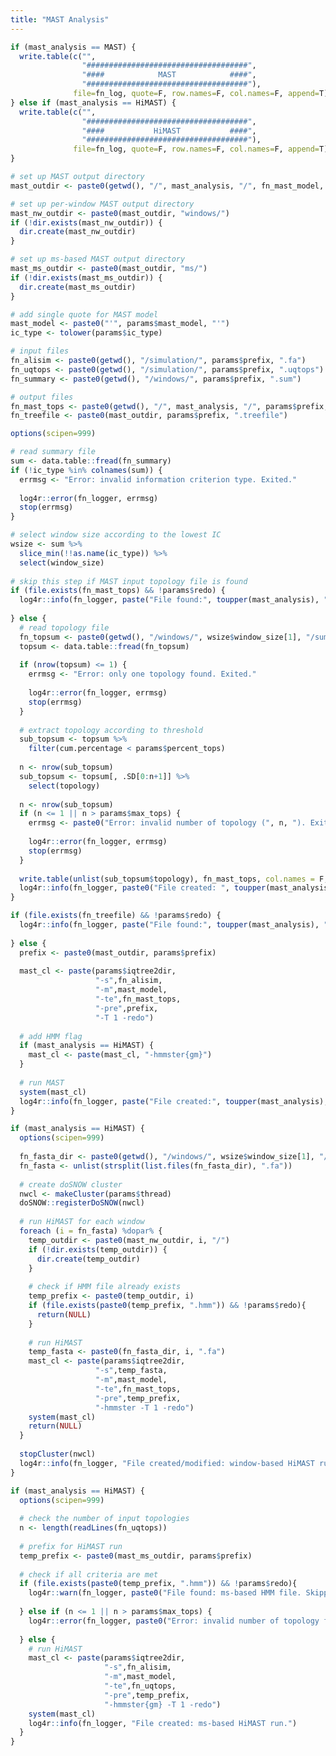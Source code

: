 ```yaml
---
title: "MAST Analysis"
---
```


```r
if (mast_analysis == MAST) {
  write.table(c("",
                "####################################",
                "####            MAST            ####",
                "####################################"),
              file=fn_log, quote=F, row.names=F, col.names=F, append=T)
} else if (mast_analysis == HiMAST) {
  write.table(c("",
                "####################################",
                "####           HiMAST           ####",
                "####################################"),
              file=fn_log, quote=F, row.names=F, col.names=F, append=T)
}

# set up MAST output directory
mast_outdir <- paste0(getwd(), "/", mast_analysis, "/", fn_mast_model, "/")

# set up per-window MAST output directory
mast_nw_outdir <- paste0(mast_outdir, "windows/")
if (!dir.exists(mast_nw_outdir)) {
  dir.create(mast_nw_outdir)
}

# set up ms-based MAST output directory
mast_ms_outdir <- paste0(mast_outdir, "ms/")
if (!dir.exists(mast_ms_outdir)) {
  dir.create(mast_ms_outdir)
}

# add single quote for MAST model
mast_model <- paste0("'", params$mast_model, "'")
ic_type <- tolower(params$ic_type)

# input files
fn_alisim <- paste0(getwd(), "/simulation/", params$prefix, ".fa")
fn_uqtops <- paste0(getwd(), "/simulation/", params$prefix, ".uqtops")
fn_summary <- paste0(getwd(), "/windows/", params$prefix, ".sum")

# output files
fn_mast_tops <- paste0(getwd(), "/", mast_analysis, "/", params$prefix, ".mast.tops")
fn_treefile <- paste0(mast_outdir, params$prefix, ".treefile")
```

```r
options(scipen=999)

# read summary file
sum <- data.table::fread(fn_summary)
if (!ic_type %in% colnames(sum)) {
  errmsg <- "Error: invalid information criterion type. Exited."
  
  log4r::error(fn_logger, errmsg)
  stop(errmsg)
}

# select window size according to the lowest IC
wsize <- sum %>%
  slice_min(!!as.name(ic_type)) %>%
  select(window_size)
  
# skip this step if MAST input topology file is found
if (file.exists(fn_mast_tops) && !params$redo) {
  log4r::info(fn_logger, paste("File found:", toupper(mast_analysis), "topology file. Skipped."))
  
} else {
  # read topology file
  fn_topsum <- paste0(getwd(), "/windows/", wsize$window_size[1], "/summary/", params$prefix, ".topsum")
  topsum <- data.table::fread(fn_topsum)
  
  if (nrow(topsum) <= 1) {
    errmsg <- "Error: only one topology found. Exited."
    
    log4r::error(fn_logger, errmsg)
    stop(errmsg)
  }
  
  # extract topology according to threshold
  sub_topsum <- topsum %>%
    filter(cum.percentage < params$percent_tops)
  
  n <- nrow(sub_topsum)
  sub_topsum <- topsum[, .SD[0:n+1]] %>%
    select(topology)
  
  n <- nrow(sub_topsum)
  if (n <= 1 || n > params$max_tops) {
    errmsg <- paste0("Error: invalid number of topology (", n, "). Exited.")
    
    log4r::error(fn_logger, errmsg)
    stop(errmsg)
  }
  
  write.table(unlist(sub_topsum$topology), fn_mast_tops, col.names = F, quote = F, row.names = F)
  log4r::info(fn_logger, paste0("File created: ", toupper(mast_analysis), " topology file based on ", toupper(params$ic_type), "."))
}
```

```r
if (file.exists(fn_treefile) && !params$redo) {
  log4r::info(fn_logger, paste("File found:", toupper(mast_analysis), "treefile. Skipped."))
  
} else {
  prefix <- paste0(mast_outdir, params$prefix)
  
  mast_cl <- paste(params$iqtree2dir,
                   "-s",fn_alisim,
                   "-m",mast_model,
                   "-te",fn_mast_tops,
                   "-pre",prefix,
                   "-T 1 -redo")
  
  # add HMM flag
  if (mast_analysis == HiMAST) {
    mast_cl <- paste(mast_cl, "-hmmster{gm}")
  }
  
  # run MAST
  system(mast_cl)
  log4r::info(fn_logger, paste("File created:", toupper(mast_analysis), "run."))
}
```

```r
if (mast_analysis == HiMAST) {
  options(scipen=999)
    
  fn_fasta_dir <- paste0(getwd(), "/windows/", wsize$window_size[1], "/alignment/")
  fn_fasta <- unlist(strsplit(list.files(fn_fasta_dir), ".fa"))
  
  # create doSNOW cluster
  nwcl <- makeCluster(params$thread)
  doSNOW::registerDoSNOW(nwcl)
  
  # run HiMAST for each window
  foreach (i = fn_fasta) %dopar% {
    temp_outdir <- paste0(mast_nw_outdir, i, "/")
    if (!dir.exists(temp_outdir)) {
      dir.create(temp_outdir)
    }
    
    # check if HMM file already exists
    temp_prefix <- paste0(temp_outdir, i)
    if (file.exists(paste0(temp_prefix, ".hmm")) && !params$redo){
      return(NULL)
    }
    
    # run HiMAST
    temp_fasta <- paste0(fn_fasta_dir, i, ".fa")
    mast_cl <- paste(params$iqtree2dir,
                   "-s",temp_fasta,
                   "-m",mast_model,
                   "-te",fn_mast_tops,
                   "-pre",temp_prefix,
                   "-hmmster -T 1 -redo")
    system(mast_cl)
    return(NULL)
  }
  
  stopCluster(nwcl)
  log4r::info(fn_logger, "File created/modified: window-based HiMAST runs.")
}
```

```r
if (mast_analysis == HiMAST) {
  options(scipen=999)
  
  # check the number of input topologies
  n <- length(readLines(fn_uqtops))
  
  # prefix for HiMAST run
  temp_prefix <- paste0(mast_ms_outdir, params$prefix)
  
  # check if all criteria are met
  if (file.exists(paste0(temp_prefix, ".hmm")) && !params$redo){
    log4r::warn(fn_logger, paste0("File found: ms-based HMM file. Skipped."))
    
  } else if (n <= 1 || n > params$max_tops) {
    log4r::error(fn_logger, paste0("Error: invalid number of topology for ms-based HiMAST (", n, "). Skipped."))
    
  } else {
    # run HiMAST
    mast_cl <- paste(params$iqtree2dir,
                     "-s",fn_alisim,
                     "-m",mast_model,
                     "-te",fn_uqtops,
                     "-pre",temp_prefix,
                     "-hmmster{gm} -T 1 -redo")
    system(mast_cl)
    log4r::info(fn_logger, "File created: ms-based HiMAST run.")
  }
}
```
